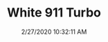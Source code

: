 ---
width: 1333
height: 2000
title: White 911 Turbo
description: White 911 Turbo on display at CPR.
date: 2/27/2020 10:32:11 AM
cameraMake: Sony
cameraModel: ILCE-7M3
lens: ZEISS Batis 1.8/85
settingsfStop: f/1.8
settingsISO: ISO 100
settingsShutter: 1/1000
settingsFocalLength: 85 mm
---